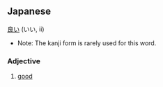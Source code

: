 ==Japanese==
[[良い]] (いい, ii)
*Note: The kanji form is rarely used for this word.

===Adjective===
#[[good]]